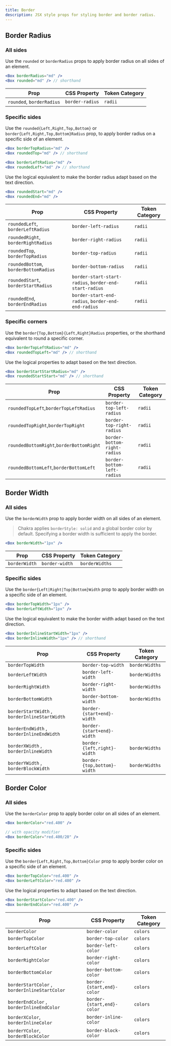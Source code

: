 ```yaml
---
title: Border
description: JSX style props for styling border and border radius.
---
```


## Border Radius

### All sides

Use the `rounded` or `borderRadius` props to apply border radius on all sides of
an element.

```jsx
<Box borderRadius="md" />
<Box rounded="md" /> // shorthand
```

| Prop                      | CSS Property    | Token Category |
| ------------------------- | --------------- | -------------- |
| `rounded`, `borderRadius` | `border-radius` | `radii`        |

### Specific sides

Use the `rounded{Left,Right,Top,Bottom}` or
`border{Left,Right,Top,Bottom}Radius` prop, to apply border radius on a specific
side of an element.

```jsx
<Box borderTopRadius="md" />
<Box roundedTop="md" /> // shorthand

<Box borderLeftRadius="md" />
<Box roundedLeft="md" /> // shorthand
```

Use the logical equivalent to make the border radius adapt based on the text
direction.

```jsx
<Box roundedStart="md" />
<Box roundedEnd="md" />
```

| Prop                                  | CSS Property                                           | Token Category |
| ------------------------------------- | ------------------------------------------------------ | -------------- |
| `roundedLeft`, `borderLeftRadius`     | `border-left-radius`                                   | `radii`        |
| `roundedRight`, `borderRightRadius`   | `border-right-radius`                                  | `radii`        |
| `roundedTop`, `borderTopRadius`       | `border-top-radius`                                    | `radii`        |
| `roundedBottom`, `borderBottomRadius` | `border-bottom-radius`                                 | `radii`        |
| `roundedStart`, `borderStartRadius`   | `border-start-start-radius`, `border-end-start-radius` | `radii`        |
| `roundedEnd`, `borderEndRadius`       | `border-start-end-radius`, `border-end-end-radius`     | `radii`        |

### Specific corners

Use the `border{Top,Bottom}{Left,Right}Radius` properties, or the shorthand
equivalent to round a specific corner.

```jsx
<Box borderTopLeftRadius="md" />
<Box roundedTopLeft="md" /> // shorthand
```

Use the logical properties to adapt based on the text direction.

```jsx
<Box borderStartStartRadius="md" />
<Box roundedStartStart="md" /> // shorthand
```

| Prop                                     | CSS Property                 | Token Category |
| ---------------------------------------- | ---------------------------- | -------------- |
| `roundedTopLeft`,`borderTopLeftRadius`   | `border-top-left-radius`     | `radii`        |
| `roundedTopRight`,`borderTopRight`       | `border-top-right-radius`    | `radii`        |
| `roundedBottomRight`,`borderBottomRight` | `border-bottom-right-radius` | `radii`        |
| `roundedBottomLeft`,`borderBottomLeft`   | `border-bottom-left-radius`  | `radii`        |

## Border Width

### All sides

Use the `borderWidth` prop to apply border width on all sides of an element.

> Chakra applies `borderStyle: solid` and a global border color by default.
> Specifying a border width is sufficient to apply the border.

```jsx
<Box borderWidth="1px" />
```

| Prop          | CSS Property   | Token Category |
| ------------- | -------------- | -------------- |
| `borderWidth` | `border-width` | `borderWidths` |

### Specific sides

Use the `border{Left|Right|Top|Bottom}Width` prop to apply border width on a
specific side of an element.

```jsx
<Box borderTopWidth="1px" />
<Box borderLeftWidth="1px" />
```

Use the logical equivalent to make the border width adapt based on the text
direction.

```jsx
<Box borderInlineStartWidth="1px" />
<Box borderInlineWidth="1px" /> // shorthand
```

| Prop                                          | CSS Property                | Token Category |
| --------------------------------------------- | --------------------------- | -------------- |
| `borderTopWidth`                              | `border-top-width`          | `borderWidths` |
| `borderLeftWidth`                             | `border-left-width`         | `borderWidths` |
| `borderRightWidth`                            | `border-right-width`        | `borderWidths` |
| `borderBottomWidth`                           | `border-bottom-width`       | `borderWidths` |
| `borderStartWidth` , `borderInlineStartWidth` | `border-{start+end}-width`  |
| `borderEndWidth` , `borderInlineEndWidth`     | `border-{start+end}-width`  |
| `borderXWidth` , `borderInlineWidth`          | `border-{left,right}-width` | `borderWidths` |
| `borderYWidth` , `borderBlockWidth`           | `border-{top,bottom}-width` | `borderWidths` |

## Border Color

### All sides

Use the `borderColor` prop to apply border color on all sides of an element.

```jsx
<Box borderColor="red.400" />

// with opacity modifier
<Box borderColor="red.400/20" />
```

### Specific sides

Use the `border{Left,Right,Top,Bottom}Color` prop to apply border color on a
specific side of an element.

```jsx
<Box borderTopColor="red.400" />
<Box borderLeftColor="red.400" />
```

Use the logical properties to adapt based on the text direction.

```jsx
<Box borderStartColor="red.400" />
<Box borderEndColor="red.400" />
```

| Prop                                          | CSS Property               | Token Category |
| --------------------------------------------- | -------------------------- | -------------- |
| `borderColor`                                 | `border-color`             | `colors`       |
| `borderTopColor`                              | `border-top-color`         | `colors`       |
| `borderLeftColor`                             | `border-left-color`        | `colors`       |
| `borderRightColor`                            | `border-right-color`       | `colors`       |
| `borderBottomColor`                           | `border-bottom-color`      | `colors`       |
| `borderStartColor` , `borderInlineStartColor` | `border-{start,end}-color` | `colors`       |
| `borderEndColor` , `borderInlineEndColor`     | `border-{start,end}-color` | `colors`       |
| `borderXColor`, `borderInlineColor`           | `border-inline-color`      | `colors`       |
| `borderYColor`, `borderBlockColor`            | `border-block-color`       | `colors`       |
